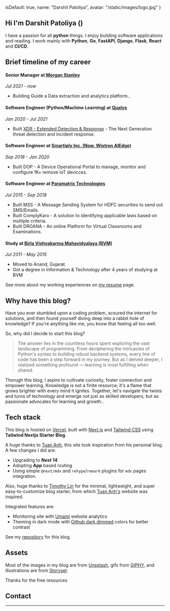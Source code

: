   isDefault: true,
  name: "Darshit Patoliya",
  avatar: "/static/images/logo.jpg"
}


## Hi <Twemoji emoji="waving hand" /> I'm Darshit Patoliya (<Twemoji emoji="d" className="text-sm"/><Twemoji emoji="p" className="text-sm"/>)

I have a passion for all **python** things.
I enjoy building software applications and reading.
I work mainly with **Python**, **Go**, **FastAPI**, **Django**, **Flask**, **React** and **CI/CD**.

## Brief timeline of my career

#### Senior Manager at [Morgan Stanley](https://morganstanley.com/)

_Jul 2021 - now_

- Building Guide a Data extraction and analytics platform..

#### Software Engineer (Python/Machine Learning) at [Qualys](https://qulays.com/)

_Jan 2020 - Jul 2021_

- Built [XDR - Extended Detection & Response](https://www.qualys.com/apps/extended-detection-response/) - The Next Generation threat detection and incident response.

#### Software Engineer at [Smartiply Inc. (Now. Wistron AIEdge)](https://wistron.com/)

_Sep 2018 - Jan 2020_
- Built DOP - A Device Operational Portal to manage, monitor and configure 1K+ remove IoT devicces.

#### Software Engineer at [Paramatrix Technologies](https://paramatrix.com/)

_Jul 2015 - Sep 2018_

- Built MSS - A Message Sending System for HDFC securities to send out SMS/Emails.
- Built ComplyKaro - A solution to identifying applicable laws based on multiple criteria.
- Built DROANA - An online Platform for Virtual Classrooms and Examinations.


#### Study at [Birla Vishvakarma Mahavidyalaya (BVM)](https://bvmengineering.ac.in/)

_Jul 2011 - May 2015_

- Moved to Anand, Gujarat.
- Got a degree in Information & Technology after 4 years of studying at BVM

See more about my working experiences on [my resume](/resume) page.

## Why have this blog?

Have you ever stumbled upon a coding problem, scoured the internet for solutions, and then found yourself diving deep into a rabbit hole of knowledge? If you're anything like me, you know that feeling all too well.

So, why did I decide to start this blog?

> The answer lies in the countless hours spent exploring the vast landscape of programming. From deciphering the intricacies of Python's syntax to building robust backend systems, every line of code has been a step forward in my journey. But as I delved deeper, I realized something profound — learning is most fulfilling when shared.

Thorugh this blog, I aspire to cultivate curiosity, foster connection and empower learning. Knowledge is not a finite resource; it's a flame that grows brighter with every mind it ignites. Together, let's navigate the twists and turns of technology and emerge not just as skilled developers, but as passionate advocates for learning and growth.<Twemoji emoji="clinking-beer-mugs" />.

## Tech stack

This blog is hosted on [Vercel](https://vercel.com/), built with [Next.js](https://nextjs.org/) and [Tailwind CSS](https://tailwindcss.com/) using **Tailwind Nextjs Starter Blog**.

A huge thanks to [Tuan Anh](https://www.leohuynh.dev/), this site took inspiration from his personal blog. A few changes I did are:

- <Twemoji emoji="atom-symbol" /> Upgrading to **Next 14**
- <Twemoji emoji="party-popper" /> Adopting **App** based routing
- <Twemoji emoji="inbox-tray" /> Using simple `@next/mdx` and `rehype`/`remark` plugins for `mdx` pages integration.

Also, huge thanks to [Timothy Lin](https://twitter.com/timlrxx) for the minimal, lightweight, and super easy-to-customize blog starter, from which [Tuan Anh's](https://www.leohuynh.dev/) website was inspired.

Integrated features are:
- <Twemoji emoji="bar-chart" /> Monitoring site with [Umami](https://umami.is/) website analytics
- <Twemoji emoji="eyes" /> Theming in dark mode with [Github dark dimmed](https://github.blog/changelog/2021-04-14-dark-and-dimmed-themes-are-now-generally-available/)
  colors for better contrast

See my [repository](https://github.com/darshit7/portfolio-ui) for this blog.

## Assets

Most of the images in my blog are from [Unsplash](https://unsplash.com/), gifs from [GIPHY](https://giphy.com/), and illustrations are from [Storyset](https://storyset.com/).

Thanks for the free resources <Twemoji emoji="folded-hands" />

## Contact

<SocialAccounts />

---